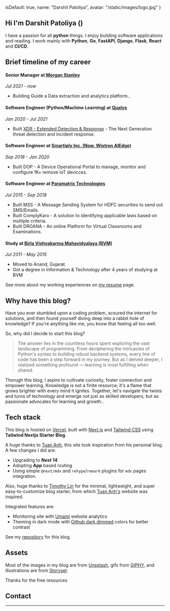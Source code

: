   isDefault: true,
  name: "Darshit Patoliya",
  avatar: "/static/images/logo.jpg"
}


## Hi <Twemoji emoji="waving hand" /> I'm Darshit Patoliya (<Twemoji emoji="d" className="text-sm"/><Twemoji emoji="p" className="text-sm"/>)

I have a passion for all **python** things.
I enjoy building software applications and reading.
I work mainly with **Python**, **Go**, **FastAPI**, **Django**, **Flask**, **React** and **CI/CD**.

## Brief timeline of my career

#### Senior Manager at [Morgan Stanley](https://morganstanley.com/)

_Jul 2021 - now_

- Building Guide a Data extraction and analytics platform..

#### Software Engineer (Python/Machine Learning) at [Qualys](https://qulays.com/)

_Jan 2020 - Jul 2021_

- Built [XDR - Extended Detection & Response](https://www.qualys.com/apps/extended-detection-response/) - The Next Generation threat detection and incident response.

#### Software Engineer at [Smartiply Inc. (Now. Wistron AIEdge)](https://wistron.com/)

_Sep 2018 - Jan 2020_
- Built DOP - A Device Operational Portal to manage, monitor and configure 1K+ remove IoT devicces.

#### Software Engineer at [Paramatrix Technologies](https://paramatrix.com/)

_Jul 2015 - Sep 2018_

- Built MSS - A Message Sending System for HDFC securities to send out SMS/Emails.
- Built ComplyKaro - A solution to identifying applicable laws based on multiple criteria.
- Built DROANA - An online Platform for Virtual Classrooms and Examinations.


#### Study at [Birla Vishvakarma Mahavidyalaya (BVM)](https://bvmengineering.ac.in/)

_Jul 2011 - May 2015_

- Moved to Anand, Gujarat.
- Got a degree in Information & Technology after 4 years of studying at BVM

See more about my working experiences on [my resume](/resume) page.

## Why have this blog?

Have you ever stumbled upon a coding problem, scoured the internet for solutions, and then found yourself diving deep into a rabbit hole of knowledge? If you're anything like me, you know that feeling all too well.

So, why did I decide to start this blog?

> The answer lies in the countless hours spent exploring the vast landscape of programming. From deciphering the intricacies of Python's syntax to building robust backend systems, every line of code has been a step forward in my journey. But as I delved deeper, I realized something profound — learning is most fulfilling when shared.

Thorugh this blog, I aspire to cultivate curiosity, foster connection and empower learning. Knowledge is not a finite resource; it's a flame that grows brighter with every mind it ignites. Together, let's navigate the twists and turns of technology and emerge not just as skilled developers, but as passionate advocates for learning and growth.<Twemoji emoji="clinking-beer-mugs" />.

## Tech stack

This blog is hosted on [Vercel](https://vercel.com/), built with [Next.js](https://nextjs.org/) and [Tailwind CSS](https://tailwindcss.com/) using **Tailwind Nextjs Starter Blog**.

A huge thanks to [Tuan Anh](https://www.leohuynh.dev/), this site took inspiration from his personal blog. A few changes I did are:

- <Twemoji emoji="atom-symbol" /> Upgrading to **Next 14**
- <Twemoji emoji="party-popper" /> Adopting **App** based routing
- <Twemoji emoji="inbox-tray" /> Using simple `@next/mdx` and `rehype`/`remark` plugins for `mdx` pages integration.

Also, huge thanks to [Timothy Lin](https://twitter.com/timlrxx) for the minimal, lightweight, and super easy-to-customize blog starter, from which [Tuan Anh's](https://www.leohuynh.dev/) website was inspired.

Integrated features are:
- <Twemoji emoji="bar-chart" /> Monitoring site with [Umami](https://umami.is/) website analytics
- <Twemoji emoji="eyes" /> Theming in dark mode with [Github dark dimmed](https://github.blog/changelog/2021-04-14-dark-and-dimmed-themes-are-now-generally-available/)
  colors for better contrast

See my [repository](https://github.com/darshit7/portfolio-ui) for this blog.

## Assets

Most of the images in my blog are from [Unsplash](https://unsplash.com/), gifs from [GIPHY](https://giphy.com/), and illustrations are from [Storyset](https://storyset.com/).

Thanks for the free resources <Twemoji emoji="folded-hands" />

## Contact

<SocialAccounts />

---